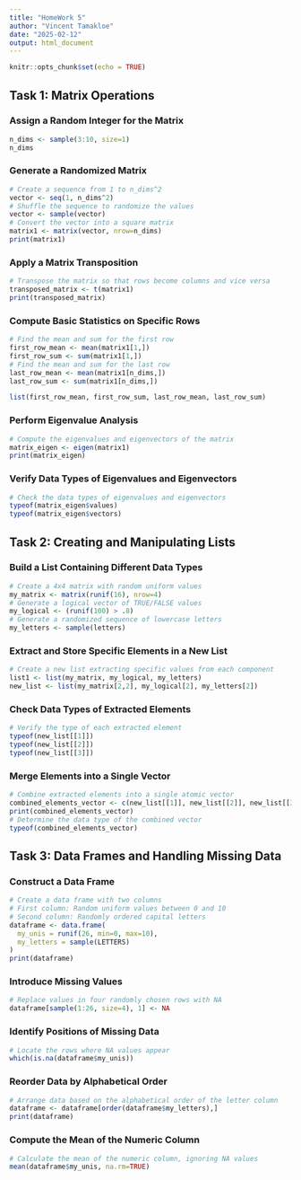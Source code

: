 ```yaml
---
title: "HomeWork 5"
author: "Vincent Tamakloe"
date: "2025-02-12"
output: html_document
---
```


```r
knitr::opts_chunk$set(echo = TRUE)
```

## Task 1: Matrix Operations

### Assign a Random Integer for the Matrix
```r
n_dims <- sample(3:10, size=1)
n_dims
```

### Generate a Randomized Matrix
```r
# Create a sequence from 1 to n_dims^2
vector <- seq(1, n_dims^2)
# Shuffle the sequence to randomize the values
vector <- sample(vector)
# Convert the vector into a square matrix
matrix1 <- matrix(vector, nrow=n_dims)
print(matrix1)
```

### Apply a Matrix Transposition
```r
# Transpose the matrix so that rows become columns and vice versa
transposed_matrix <- t(matrix1)
print(transposed_matrix)
```

### Compute Basic Statistics on Specific Rows
```r
# Find the mean and sum for the first row
first_row_mean <- mean(matrix1[1,])
first_row_sum <- sum(matrix1[1,])
# Find the mean and sum for the last row
last_row_mean <- mean(matrix1[n_dims,])
last_row_sum <- sum(matrix1[n_dims,])

list(first_row_mean, first_row_sum, last_row_mean, last_row_sum)
```

### Perform Eigenvalue Analysis
```r
# Compute the eigenvalues and eigenvectors of the matrix
matrix_eigen <- eigen(matrix1)
print(matrix_eigen)
```

### Verify Data Types of Eigenvalues and Eigenvectors
```r
# Check the data types of eigenvalues and eigenvectors
typeof(matrix_eigen$values)
typeof(matrix_eigen$vectors)
```

## Task 2: Creating and Manipulating Lists

### Build a List Containing Different Data Types
```r
# Create a 4x4 matrix with random uniform values
my_matrix <- matrix(runif(16), nrow=4)
# Generate a logical vector of TRUE/FALSE values
my_logical <- (runif(100) > .8)
# Generate a randomized sequence of lowercase letters
my_letters <- sample(letters)
```

### Extract and Store Specific Elements in a New List
```r
# Create a new list extracting specific values from each component
list1 <- list(my_matrix, my_logical, my_letters)
new_list <- list(my_matrix[2,2], my_logical[2], my_letters[2])
```

### Check Data Types of Extracted Elements
```r
# Verify the type of each extracted element
typeof(new_list[[1]])
typeof(new_list[[2]])
typeof(new_list[[3]])
```

### Merge Elements into a Single Vector
```r
# Combine extracted elements into a single atomic vector
combined_elements_vector <- c(new_list[[1]], new_list[[2]], new_list[[3]])
print(combined_elements_vector)
# Determine the data type of the combined vector
typeof(combined_elements_vector)
```

## Task 3: Data Frames and Handling Missing Data

### Construct a Data Frame
```r
# Create a data frame with two columns
# First column: Random uniform values between 0 and 10
# Second column: Randomly ordered capital letters
dataframe <- data.frame(
  my_unis = runif(26, min=0, max=10), 
  my_letters = sample(LETTERS)
)
print(dataframe)
```

### Introduce Missing Values
```r
# Replace values in four randomly chosen rows with NA
dataframe[sample(1:26, size=4), 1] <- NA
```

### Identify Positions of Missing Data
```r
# Locate the rows where NA values appear
which(is.na(dataframe$my_unis))
```

### Reorder Data by Alphabetical Order
```r
# Arrange data based on the alphabetical order of the letter column
dataframe <- dataframe[order(dataframe$my_letters),]
print(dataframe)
```

### Compute the Mean of the Numeric Column
```r
# Calculate the mean of the numeric column, ignoring NA values
mean(dataframe$my_unis, na.rm=TRUE)
```
